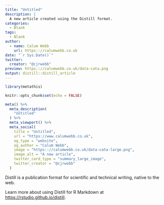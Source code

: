 ```yaml
---
title: "Untitled"
description: |
  A new article created using the Distill format.
categories:
  - Blank
tags:
  - Blank
author:
  - name: Calum Webb
    url: https:://calumwebb.co.uk
date: "`r Sys.Date()`"
twitter:
  creator: "@cjrwebb"
preview: https:://calumwebb.co.uk/data-cata.png
output: distill::distill_article
---
```


```r
library(metathis)

knitr::opts_chunk$set(echo = FALSE)

meta() %>%
  meta_description(
    "Untitled"
  ) %>% 
  meta_viewport() %>% 
  meta_social(
    title = "Untitled",
    url = "https://www.calumwebb.co.uk",
    og_type = "website",
    og_author = "Calum Webb",
    image = "https:://calumwebb.co.uk/data-cata-large.png", 
    image_alt = "A new article", 
    twitter_card_type = "summary_large_image",
    twitter_creator = "@cjrwebb"
  )

```

Distill is a publication format for scientific and technical writing, native to the web. 

Learn more about using Distill for R Markdown at <https://rstudio.github.io/distill>.





